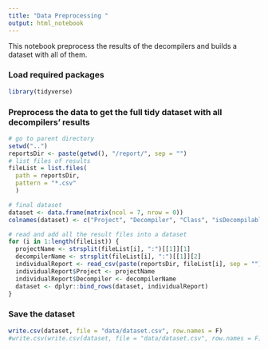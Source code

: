 ```yaml
---
title: "Data Preprocessing "
output: html_notebook
---
```


This notebook preprocess the results of the decompilers and builds a dataset with all of them.

### Load required packages

```r
library(tidyverse)
```

### Preprocess the data to get the full tidy dataset with all decompilers' results

```r
# go to parent directory
setwd("..")
reportsDir <- paste(getwd(), "/report/", sep = "")
# list files of results
fileList = list.files(
  path = reportsDir,
  pattern = "*.csv"
  )

# final dataset
dataset <- data.frame(matrix(ncol = 7, nrow = 0))
colnames(dataset) <- c("Project", "Decompiler", "Class", "isDecompilable", "distanceToOriginal", "isRecompilable", "passTests")

# read and add all the result files into a dataset 
for (i in 1:length(fileList)) {
  projectName <- strsplit(fileList[i], ":")[[1]][1]
  decompilerName <- strsplit(fileList[i], ":")[[1]][2]
  individualReport <- read_csv(paste(reportsDir, fileList[i], sep = ""), col_names = T)
  individualReport$Project <- projectName
  individualReport$Decompiler <- decompilerName
  dataset <- dplyr::bind_rows(dataset, individualReport)
}
```

### Save the dataset

```r
write.csv(dataset, file = "data/dataset.csv", row.names = F)
#write.csv(write.csv(dataset, file = "data/dataset.csv", row.names = F))
```